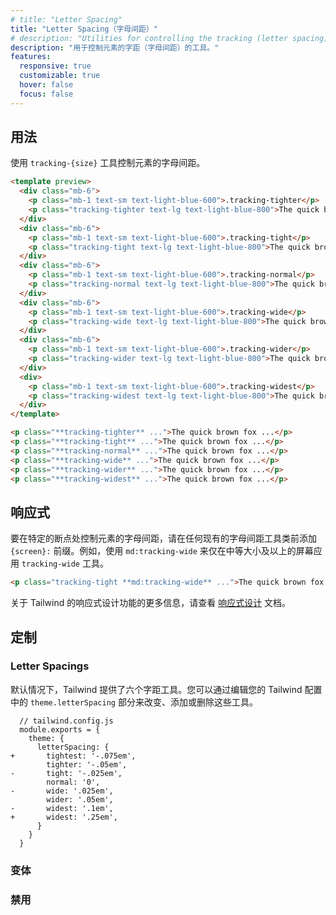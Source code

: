 ```yaml
---
# title: "Letter Spacing"
title: "Letter Spacing（字母间距）"
# description: "Utilities for controlling the tracking (letter spacing) of an element."
description: "用于控制元素的字距（字母间距）的工具。"
features:
  responsive: true
  customizable: true
  hover: false
  focus: false
---
```




## 用法

<!-- Control the letter spacing of an element using the `tracking-{size}` utilities. -->
使用 `tracking-{size}` 工具控制元素的字母间距。

```html lightBlue
<template preview>
  <div class="mb-6">
    <p class="mb-1 text-sm text-light-blue-600">.tracking-tighter</p>
    <p class="tracking-tighter text-lg text-light-blue-800">The quick brown fox jumped over the lazy dog.</p>
  </div>
  <div class="mb-6">
    <p class="mb-1 text-sm text-light-blue-600">.tracking-tight</p>
    <p class="tracking-tight text-lg text-light-blue-800">The quick brown fox jumped over the lazy dog.</p>
  </div>
  <div class="mb-6">
    <p class="mb-1 text-sm text-light-blue-600">.tracking-normal</p>
    <p class="tracking-normal text-lg text-light-blue-800">The quick brown fox jumped over the lazy dog.</p>
  </div>
  <div class="mb-6">
    <p class="mb-1 text-sm text-light-blue-600">.tracking-wide</p>
    <p class="tracking-wide text-lg text-light-blue-800">The quick brown fox jumped over the lazy dog.</p>
  </div>
  <div class="mb-6">
    <p class="mb-1 text-sm text-light-blue-600">.tracking-wider</p>
    <p class="tracking-wider text-lg text-light-blue-800">The quick brown fox jumped over the lazy dog.</p>
  </div>
  <div>
    <p class="mb-1 text-sm text-light-blue-600">.tracking-widest</p>
    <p class="tracking-widest text-lg text-light-blue-800">The quick brown fox jumped over the lazy dog.</p>
  </div>
</template>

<p class="**tracking-tighter** ...">The quick brown fox ...</p>
<p class="**tracking-tight** ...">The quick brown fox ...</p>
<p class="**tracking-normal** ...">The quick brown fox ...</p>
<p class="**tracking-wide** ...">The quick brown fox ...</p>
<p class="**tracking-wider** ...">The quick brown fox ...</p>
<p class="**tracking-widest** ...">The quick brown fox ...</p>
```

<!-- ## Responsive -->
## 响应式

<!-- To control the letter spacing of an element at a specific breakpoint, add a `{screen}:` prefix to any existing letter spacing utility. For example, use `md:tracking-wide` to apply the `tracking-wide` utility at only medium screen sizes and above. -->
要在特定的断点处控制元素的字母间距，请在任何现有的字母间距工具类前添加 `{screen}:` 前缀。例如，使用 `md:tracking-wide` 来仅在中等大小及以上的屏幕应用 `tracking-wide` 工具。

```html
<p class="tracking-tight **md:tracking-wide** ...">The quick brown fox jumped over the lazy dog.</p>
```

<!-- For more information about Tailwind's responsive design features, check out the [Responsive Design](/docs/responsive-design) documentation. -->
关于 Tailwind 的响应式设计功能的更多信息，请查看 [响应式设计](/docs/responsive-design) 文档。

## 定制

### Letter Spacings

<!-- By default Tailwind provides six tracking utilities. You can change, add, or remove these by editing the `theme.letterSpacing` section of your Tailwind config. -->
默认情况下，Tailwind 提供了六个字距工具。您可以通过编辑您的 Tailwind 配置中的 `theme.letterSpacing` 部分来改变、添加或删除这些工具。

```diff-js
  // tailwind.config.js
  module.exports = {
    theme: {
      letterSpacing: {
+       tightest: '-.075em',
        tighter: '-.05em',
-       tight: '-.025em',
        normal: '0',
-       wide: '.025em',
        wider: '.05em',
-       widest: '.1em',
+       widest: '.25em',
      }
    }
  }
```

### 变体

<Variants plugin="letterSpacing" name="tracking" />

### 禁用

<Disabling plugin="letterSpacing" name="tracking" />
